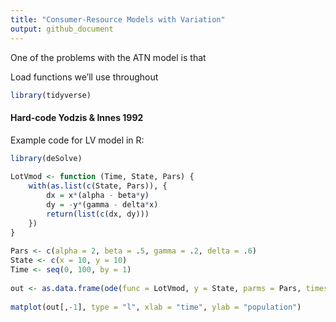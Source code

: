 ```yaml
---
title: "Consumer-Resource Models with Variation"
output: github_document
---
```


One of the problems with the ATN model is that 

Load functions we'll use throughout

```r
library(tidyverse)
```


#### Hard-code Yodzis & Innes 1992

Example code for LV model in R:

```r
library(deSolve)
 
LotVmod <- function (Time, State, Pars) {
    with(as.list(c(State, Pars)), {
        dx = x*(alpha - beta*y)
        dy = -y*(gamma - delta*x)
        return(list(c(dx, dy)))
    })
}
 
Pars <- c(alpha = 2, beta = .5, gamma = .2, delta = .6)
State <- c(x = 10, y = 10)
Time <- seq(0, 100, by = 1)
 
out <- as.data.frame(ode(func = LotVmod, y = State, parms = Pars, times = Time))
 
matplot(out[,-1], type = "l", xlab = "time", ylab = "population")
```